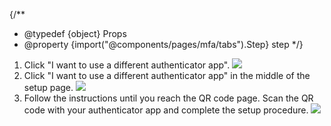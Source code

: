 

{/**
  * @typedef {object} Props
  * @property {import("@components/pages/mfa/tabs").Step} step
  */}

<ol>
  <If cond={props.step === "alt"}>
    <Fragment>
      <AltAddMethod selection={`"Authenticator app"`} />
      <li>
        Click "I want to use a different authenticator app".
        <img src={alt} />
      </li>
    </Fragment>
    <Fragment slot="else">
      <li>
        Click "I want to use a different authenticator app" in the middle of the setup page.
        <img src={first} />
      </li>
    </Fragment>
  </If>

  <li>
    Follow the instructions until you reach the QR code page. Scan the QR code with your authenticator app and complete the setup procedure.
    <img src={{ firstQr, altQr }[`${props.step}Qr`]} />
  </li>
</ol>